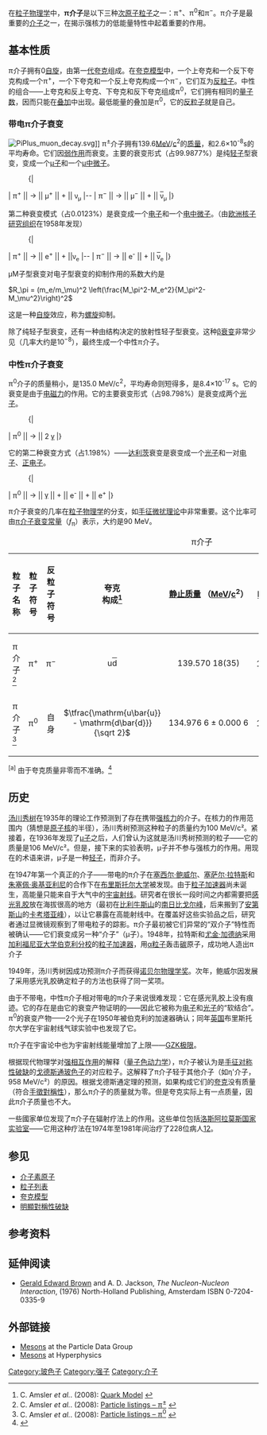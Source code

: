 {{NoteTA
|G1=物理学}}
{{lowercase}}
{{Infobox Particle
| bgcolour =
| name = <span style="font-family: Arial;">π</span>介子
| image = [[File:Quark_structure_pion.svg|250px]]
| caption = <span style="font-family: Arial;">π</span>介子的[[夸克|夸克]]构成。
| num_types = 3 
| composition = <span style="font-family: Arial;">π</span><sup>+</sup>：u<font style="text-decoration: overline">d</font><br /><span style="font-family: Arial;">π</span><sup>0</sup>：d<font style="text-decoration: overline">d</font> / u<font style="text-decoration: overline">u</font><br /><span style="font-family: Arial;">π</span><sup>−</sup>：d<font style="text-decoration: overline">u</font>
| family = [[玻色子|玻色子]]
| group = [[介子|介子]]
| generation =
| interaction = [[强相互作用|强]]、[[弱交互作用|弱]]、[[電磁力|電磁力]]、[[引力|引力]]
| antiparticle = 
| theorized = [[汤川秀树|汤川秀树]]
| discovered = 
| symbol = <span style="font-family: Arial;">π</span><sup>+</sup>、<span style="font-family: Arial;">π</span><sup>0</sup>和<span style="font-family: Arial;">π</span><sup>−</sup>
| mass = <span style="font-family: Arial;">π</span><sup>±</sup>：139.57018(35) [[MeV|MeV]]/[[光速|c]]<sup>2</sup><br /><span style="font-family: Arial;">π</span><sup>0</sup>：134.9766(6) [[MeV|MeV]]/[[光速|c]]<sup>2</sup>
|mean_lifetime = π</span><sup>±</sup>：2.6×10<sup>-8</sup>s
π</span><sup>0</sup>：8.4×10<sup>-17</sup>s
| decay_time = <span style="font-family: Arial;">π</span><sup>±</sup>：2.6×10<sup>−8</sup>s，<span style="font-family: Arial;">π</span><sup>0</sup>：8.4×10<sup>−17</sup>
| decay_particle =
| electric_charge = <span style="font-family: Arial;">π</span><sup>±</sup>：±[[元电荷|e]]<br /><span style="font-family: Arial;">π</span><sup>0</sup>：0
| color_charge =
| spin = 0
| num_spin_states = 
}}
在[[粒子物理学|粒子物理学]]中，'''<span style="font-family: Arial;">π</span>介子'''是以下三种[[次原子粒子|次原子粒子]]之一：<span style="font-family: Arial;">π</span><sup>+</sup>、<span style="font-family: Arial;">π</span><sup>0</sup>和<span style="font-family: Arial;">π</span><sup>−</sup>。<span style="font-family: Arial;">π</span>介子是最重要的[[介子|介子]]之一，在揭示强核力的低能量特性中起着重要的作用。

== 基本性质 ==
<span style="font-family: Arial;">π</span>介子拥有0[[自旋|自旋]]，由第一[[代_(粒子物理学)|代]][[夸克|夸克]]组成。在[[夸克模型|夸克模型]]中，一个上夸克和一个反下夸克构成一个<span style="font-family: Arial;">π</span><sup>+</sup>，一个下夸克和一个反上夸克构成一个<span style="font-family: Arial;">π</span><sup>−</sup>，它们互为[[反粒子|反粒子]]。中性的组合——上夸克和反上夸克、下夸克和反下夸克组成<span style="font-family: Arial;">π</span><sup>0</sup>，它们拥有相同的[[量子数|量子数]]，因而只能在[[量子叠加|叠加]]中出现。最低能量的叠加是<span style="font-family: Arial;">π</span><sup>0</sup>，它的[[反粒子|反粒子]]就是自己。

=== 带电<span style="font-family: Arial;">π</span>介子衰变 ===
[[File:PiPlus_muon_decay.svg|right]]]]
<span style="font-family: Arial;">π</span><sup>±</sup>介子拥有139.6[[MeV|MeV]]/[[光速|c]]<sup>2</sup>的[[质量|质量]]，和2.6×10<sup>-8</sup>s的平均寿命。它们因[[弱力|弱作用]]而衰变。主要的衰变形式（占99.9877%）是纯[[轻子|轻子]]型衰变，变成一个[[μ子|μ子]]和一个[[μ中微子|μ中微子]]。

:{|
| <span style="font-family: Arial;">π</span><sup>+</sup> || → || <span style="font-family: Arial;">μ</span><sup>+</sup> || + || <span style="font-family: Arial;">ν<sub>μ</sub></span>
|--
| <span style="font-family: Arial;">π</span><sup>−</sup> || → || <span style="font-family: Arial;">μ</span><sup>−</sup> || + || <span style="font-family: Arial;"><font style="text-decoration: overline">ν</font><sub>μ</sub></span>
|}

第二种衰变模式（占0.0123%）是衰变成一个[[电子|电子]]和一个[[电中微子|电中微子]]。（由[[欧洲核子研究组织|欧洲核子研究组织]]在1958年发现）
:{|
| <span style="font-family: Arial;">π</span><sup>+</sup> || → || e<sup>+</sup>	|| + ||<span style="font-family: Arial;">ν<sub>e</sub></span>
|--
| <span style="font-family: Arial;">π</span><sup>−</sup> || → || e<sup>-</sup> || + || <span style="font-family: Arial;"><font style="text-decoration: overline">ν</font><sub>e</sub></span>
|}

<span style="font-family: Arial;">μ</span>M子型衰变对电子型衰变的抑制作用的系数大约是

<math>R_\pi = (m_e/m_\mu)^2 \left(\frac{M_\pi^2-M_e^2}{M_\pi^2-M_\mu^2}\right)^2 </math>

这是一种[[自旋|自旋]]效应，称为[[螺旋_(粒子物理学)|螺旋]]抑制。

除了纯轻子型衰变，还有一种由结构决定的放射性轻子型衰变。这种[[β衰变|<span style="font-family: Arial;">β</span>衰变]]非常少见（几率大约是10<sup>−8</sup>），最终生成一个中性<span style="font-family: Arial;">π</span>介子。

=== 中性<span style="font-family: Arial;">π</span>介子衰变 ===
<span style="font-family: Arial;">π</span><sup>0</sup>介子的质量稍小，是135.0 MeV/c<sup>2</sup>，平均寿命则短得多，是8.4×10<sup>-17</sup> s。它的衰变是由于[[电磁力|电磁力]]的作用。它的主要衰变形式（占98.798%）是衰变成两个[[光子|光子]]。

:{|
| <span style="font-family: Arial;">π</span><sup>0</sup> || → || 2 [[γ射线|<span style="font-family: Arial;">γ</span>]]
|}

它的第二种衰变方式（占1.198%）——[[理查德·达利茨|达利茨]]衰变是衰变成一个[[光子|光子]]和一对[[电子|电子]]、[[正电子|正电子]]。 
:{|
| <span style="font-family: Arial;">π</span><sup>0</sup> || → || [[γ射线|<span style="font-family: Arial;">γ</span>]] || + || e<sup>-</sup> || + || e<sup>+</sup>
|}

<span style="font-family: Arial;">π</span>介子衰变的几率在[[粒子物理学|粒子物理学]]的分支，如[[手征微扰理论|手征微扰理论]]中非常重要。这个比率可由[[π介子衰变常量|<span style="font-family: Arial;">π</span>介子衰变常量]]（''ƒ''<sub>π</sub>）表示，大约是90 MeV。

{| class="wikitable sortable" style="text-align: center;"
|+<span style="font-family: Arial;">π</span>介子
|-
! class=unsortable|粒子名称
! 粒子<br />符号
! 反粒子<br />符号
! class=unsortable|夸克<br />构成<ref name=PDGQuarkmodel>C. Amsler ''et al.''. (2008): [http://pdg.lbl.gov/2008/reviews/quarkmodrpp.pdf Quark Model] {{Wayback|url=http://pdg.lbl.gov/2008/reviews/quarkmodrpp.pdf |date=20110730230034 }}</ref>
! [[静止质量|静止质量]] （[[MeV|MeV]]/[[光速|c]]<sup>2</sup>）
! width="50"|[[同位旋|I]]<sup>[[G宇称|G]]</sup>
! width="50"|[[总角动量|J]]<sup>[[宇称|P]][[C宇称|C]]</sup>
! width="50"|[[奇異數|S]]
! width="50"|[[魅數|C]]
! width="50"|[[底性|B']]
! [[平均寿命|平均寿命]] (s)
! class=unsortable|一般衰变产物<br>
（>5%）
|-
| <span style="font-family: Arial;">π</span>介子<ref name=PDGPion>C. Amsler ''et al.''. (2008): [http://pdg.lbl.gov/2008/listings/s008.pdf Particle listings – <span style="font-family: Arial;">π</span><sup>±</sup>] {{Wayback|url=http://pdg.lbl.gov/2008/listings/s008.pdf |date=20170126034048 }}</ref>
|align="center"| <span style="font-family: Arial;">π</span><sup>+</sup>
|align="center"| <span style="font-family: Arial;">π</span><sup>−</sup>
|align="center"| u<font style="text-decoration: overline">d</font>
|align="center"| 139.570 18(35)
|align="center"| 1<sup>−</sup>
|align="center"| 0<sup>−</sup>
|align="center"| 0
|align="center"| 0
|align="center"| 0
|align="center"| {{nowrap|2.6033 ± 0.0005 × 10<sup>−8</sup>}}
|align="center"| <span style="font-family: Arial;">μ</span><sup>+</sup> + <span style="font-family: Arial;">ν<sub>μ</sub></span>
|-
| <span style="font-family: Arial;">π</span>介子<ref name=PDGPion0>C. Amsler ''et al.''. (2008): [http://pdg.lbl.gov/2008/listings/s009.pdf Particle listings – <span style="font-family: Arial;">π</span><sup>0</sup>] {{Wayback|url=http://pdg.lbl.gov/2008/listings/s009.pdf |date=20170211045653 }}</ref>
|align="center"| <span style="font-family: Arial;">π</span><sup>0</sup>
|align="center"| 自身
|align="center"| <math>\tfrac{\mathrm{u\bar{u}} - \mathrm{d\bar{d}}}{\sqrt 2}</math><sup>{{ref|quarkcontent|[a]}}</sup>
|align="center"| 134.976 6 ± 0.000 6
|align="center"| 1<sup>−</sup>
|align="center"| 0<sup>−+</sup>
|align="center"| 0
|align="center"| 0
|align="center"| 0
|align="center"| {{nowrap|8.4 ± 0.6 × 10<sup>−17</sup>}}
|align="center"| <span style="font-family: Arial;">γ</span> + <span style="font-family: Arial;">γ</span>
|-
|}
<sup>[a]</sup> {{note|quarkcontent}} 由于夸克质量非零而不准确。<ref>{{cite book|last=Griffiths|first=David J.|year=1987|title=Introduction to Elementary Particles|isbn=0-471-60386-4|authorlink=David J. Griffiths|publisher=[[John_Wiley_&_Sons|John Wiley & Sons]]}}</ref>

== 历史 ==

[[汤川秀树|汤川秀树]]在1935年的理论工作预测到了存在携带[[强核力|强核力]]的介子。在核力的作用范围内（猜想是[[原子核|原子核]]的半径），汤川秀树预测这种粒子的质量约为100 MeV/c²。紧接着，在1936年发现了[[μ子|μ子]]之后，人们曾认为这就是汤川秀树预测的粒子——它的质量是106 MeV/c²。但是，接下来的实验表明，μ子并不参与强核力的作用。用现在的术语来讲，μ子是一种[[轻子|轻子]]，而非介子。

在1947年第一个真正的介子——带电的π介子在[[塞西尔·鲍威尔|塞西尔·鲍威尔]]、[[塞萨尔·拉特斯|塞萨尔·拉特斯]]和[[朱塞佩·奥基亚利尼|朱塞佩·奥基亚利尼]]的合作下在[[布里斯托尔大学|布里斯托尔大学]]被发现。由于[[粒子加速器|粒子加速器]]尚未诞生，高能量只能来自于大气中的[[宇宙射线|宇宙射线]]。研究者在很长一段时间之内都需要把[[感光乳胶|感光乳胶]]放在海拔很高的地方（最初在[[比利牛斯山|比利牛斯山]]的[[南日比戈尔峰|南日比戈尔峰]]，后来搬到了[[安第斯山|安第斯山]]的[[卡考塔亚峰|卡考塔亚峰]]），以让它暴露在高能射线中。在覆盖好这些实验品之后，研究者通过显微镜观察到了带电粒子的踪影。π介子最初被它们异常的“双介子”特性而被确认——它们衰变成另一种“介子”（μ子）。1948年，拉特斯和[[尤金·加德纳|尤金·加德纳]]采用[[加利福尼亚大学伯克利分校|加利福尼亚大学伯克利分校]]的[[粒子加速器|粒子加速器]]，用[[α粒子|α粒子]]轰击[[碳|碳]]原子，成功地人造出π介子

1949年，汤川秀树因成功预测π介子而获得[[诺贝尔物理学奖|诺贝尔物理学奖]]。次年，鲍威尔因发展了采用感光乳胶确定粒子的方法也获得了同一奖项。

由于不带电，中性π介子相对带电的π介子来说很难发现：它在感光乳胶上没有痕迹。它的存在是由它的衰变产物证明的——因此它被称为[[电子|电子]]和[[光子|光子]]的“软结合”。<span style="font-family: Arial;">π</span><sup>0</sup>的衰变产物——2个光子在1950年被伯克利的加速器确认；同年[[英国|英国]]布里斯托尔大学在宇宙射线气球实验中也发现了它。

π介子在宇宙论中也为宇宙射线能量增加了上限——[[GZK极限|GZK极限]]。

根据现代物理学对[[强相互作用|强相互作用]]的解释（[[量子色动力学|量子色动力学]]），π介子被认为是[[手徵對稱性破缺|手征对称性破缺]]的[[南部-戈德斯通定理|戈德斯通玻色子]]的对应粒子。这解释了π介子轻于其他介子（如η'介子，958 MeV/c²）的原因。根据戈德斯通定理的预测，如果构成它们的[[夸克|夸克]]没有质量（符合[[手徵對稱性|手徵對稱性]]），那么π介子的质量就为零。但是夸克实际上有一点质量，因此π介子质量也不大。

一些國家单位发现了π介子在辐射疗法上的作用。这些单位包括[[洛斯阿拉莫斯国家实验室|洛斯阿拉莫斯国家实验室]]——它用这种疗法在1974年至1981年间治疗了228位病人[http://www.ncbi.nlm.nih.gov/entrez/query.fcgi?cmd=Retrieve&db=PubMed&list_uids=3114189&dopt=Abstract][https://web.archive.org/web/20081205175608/http://www.triumf.ca/welcome/pion_trtmt.html]。

== 参见 ==
*[[介子素原子|介子素原子]]
*[[粒子列表|粒子列表]]
*[[夸克模型|夸克模型]]
*[[明顯對稱性破缺|明顯對稱性破缺]]
== 参考资料 ==

{{reflist}}

== 延伸阅读 ==
* [[Gerald_Edward_Brown|Gerald Edward Brown]] and A. D. Jackson, ''The Nucleon-Nucleon Interaction'', (1976) North-Holland Publishing, Amsterdam ISBN 0-7204-0335-9

== 外部链接 ==
* [http://pdg.lbl.gov/2004/tables/mxxx.pdf Mesons] {{Wayback|url=http://pdg.lbl.gov/2004/tables/mxxx.pdf |date=20041018135016 }} at the Particle Data Group
* [http://hyperphysics.phy-astr.gsu.edu/hbase/particles/hadron.html Mesons] {{Wayback|url=http://hyperphysics.phy-astr.gsu.edu/hbase/particles/hadron.html |date=20170705095733 }} at Hyperphysics

{{Particles}}
{{DEFAULTSORT:P}}
[[Category:玻色子|Category:玻色子]]
[[Category:强子|Category:强子]]
[[Category:介子|Category:介子]]